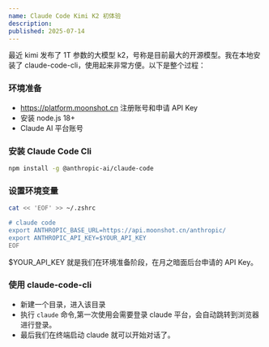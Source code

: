 ```yaml
---
name: Claude Code Kimi K2 初体验
description:
published: 2025-07-14
---
```


最近 kimi 发布了 1T 参数的大模型 k2，号称是目前最大的开源模型。我在本地安装了 claude-code-cli，使用起来非常方便。以下是整个过程：

### 环境准备

 - https://platform.moonshot.cn 注册账号和申请 API Key
 - 安装 node.js 18+
 - Claude  AI 平台账号

### 安装 Claude Code Cli

```bash
npm install -g @anthropic-ai/claude-code
```

### 设置环境变量

```bash
cat << 'EOF' >> ~/.zshrc

# claude code
export ANTHROPIC_BASE_URL=https://api.moonshot.cn/anthropic/
export ANTHROPIC_API_KEY=$YOUR_API_KEY
EOF
```
$YOUR_API_KEY 就是我们在环境准备阶段，在月之暗面后台申请的 API Key。

### 使用 claude-code-cli

- 新建一个目录，进入该目录
- 执行 `claude` 命令,第一次使用会需要登录 claude 平台，会自动跳转到浏览器进行登录。
- 最后我们在终端启动 claude 就可以开始对话了。